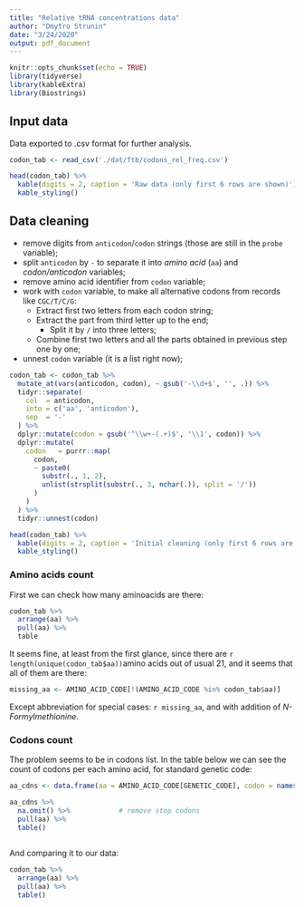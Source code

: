 ```yaml
---
title: "Relative tRNA concentrations data"
author: "Dmytro Strunin"
date: "3/24/2020"
output: pdf_document
---
```


```r
knitr::opts_chunk$set(echo = TRUE)
library(tidyverse)
library(kableExtra)
library(Biostrings)
```

## Input data

Data exported to .csv format for further analysis.

```r
codon_tab <- read_csv('./dat/ftb/codons_rel_freq.csv')

head(codon_tab) %>%
  kable(digits = 2, caption = 'Raw data (only first 6 rows are shown)') %>%
  kable_styling() 
```

## Data cleaning

- remove digits from `anticodon`/`codon` strings (those are still in the `probe` variable);
- split `anticodon` by `-` to separate it into *amino acid* (`aa`) and *codon/anticodon* variables;
- remove amino acid identifier from `codon` variable;
- work with `codon` variable, to make all alternative codons from records like `CGC/T/C/G`:
    - Extract first two letters from each codon string;
    - Extract the part from third letter up to the end;
        - Split it by `/` into three letters;
    - Combine first two letters and all the parts obtained in previous step one by one;
- unnest `codon` variable (it is a list right now);

```r
codon_tab <- codon_tab %>%
  mutate_at(vars(anticodon, codon), ~ gsub('-\\d+$', '', .)) %>%
  tidyr::separate(   
    col  = anticodon,
    into = c('aa', 'anticodon'),
    sep  = '-'
  ) %>%
  dplyr::mutate(codon = gsub('^\\w+-(.+)$', '\\1', codon)) %>%
  dplyr::mutate(
    codon   = purrr::map(
      codon,
      ~ paste0(
        substr(., 1, 2),
        unlist(strsplit(substr(., 3, nchar(.)), split = '/'))
      )
    )
  ) %>%
  tidyr::unnest(codon)

head(codon_tab) %>%
  kable(digits = 2, caption = 'Initial cleaning (only first 6 rows are shown)') %>%
  kable_styling() 
```

### Amino acids count

First we can check how many aminoacids are there:

```r
codon_tab %>%
  arrange(aa) %>%
  pull(aa) %>%
  table
```

It seems fine, at least from the first glance, since there are `r length(unique(codon_tab$aa))`amino acids out of usual 21, and it seems that all of them are there:

```r
missing_aa <- AMINO_ACID_CODE[!(AMINO_ACID_CODE %in% codon_tab$aa)]
```

Except abbreviation for special cases: `r missing_aa`, and with addition of *N-Formylmethionine*.

### Codons count

The problem seems to be in codons list. In the table below we can see the count of codons per each amino acid, for standard genetic code:

```r
aa_cdns <- data.frame(aa = AMINO_ACID_CODE[GENETIC_CODE], codon = names(GENETIC_CODE))

aa_cdns %>%
  na.omit() %>%            # remove stop codons
  pull(aa) %>%
  table()
  
```
And comparing it to our data:

```r
codon_tab %>%
  arrange(aa) %>%
  pull(aa) %>%
  table()
```

